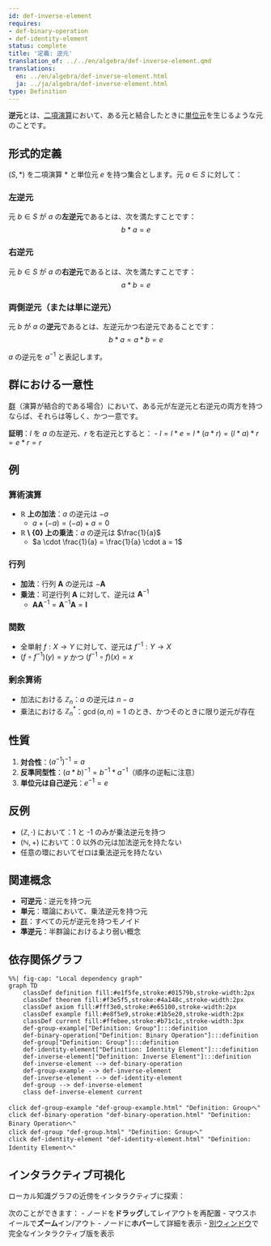 ```yaml
---
id: def-inverse-element
requires:
- def-binary-operation
- def-identity-element
status: complete
title: '定義: 逆元'
translation_of: ../../en/algebra/def-inverse-element.qmd
translations:
  en: ../en/algebra/def-inverse-element.html
  ja: ../ja/algebra/def-inverse-element.html
type: Definition
---
```


**逆元**とは、[二項演算](def-binary-operation.qmd)において、ある元と結合したときに[単位元](def-identity-element.qmd)を生じるような元のことです。

## 形式的定義

$(S, *)$ を二項演算 $*$ と単位元 $e$ を持つ集合とします。元 $a \in S$ に対して：

### 左逆元
元 $b \in S$ が $a$ の**左逆元**であるとは、次を満たすことです：
$$b * a = e$$

### 右逆元
元 $b \in S$ が $a$ の**右逆元**であるとは、次を満たすことです：
$$a * b = e$$

### 両側逆元（または単に逆元）
元 $b$ が $a$ の**逆元**であるとは、左逆元かつ右逆元であることです：
$$b * a = a * b = e$$

$a$ の逆元を $a^{-1}$ と表記します。

## 群における一意性

[群](def-group.qmd)（演算が結合的である場合）において、ある元が左逆元と右逆元の両方を持つならば、それらは等しく、かつ一意です。

**証明**：$l$ を $a$ の左逆元、$r$ を右逆元とすると：
- $l = l * e = l * (a * r) = (l * a) * r = e * r = r$

## 例

### 算術演算
- **$\mathbb{R}$ 上の加法**：$a$ の逆元は $-a$
  - $a + (-a) = (-a) + a = 0$
- **$\mathbb{R} \setminus \{0\}$ 上の乗法**：$a$ の逆元は $\frac{1}{a}$
  - $a \cdot \frac{1}{a} = \frac{1}{a} \cdot a = 1$

### 行列
- **加法**：行列 $\mathbf{A}$ の逆元は $-\mathbf{A}$
- **乗法**：可逆行列 $\mathbf{A}$ に対して、逆元は $\mathbf{A}^{-1}$
  - $\mathbf{A}\mathbf{A}^{-1} = \mathbf{A}^{-1}\mathbf{A} = \mathbf{I}$

### 関数
- 全単射 $f: X \to Y$ に対して、逆元は $f^{-1}: Y \to X$
- $(f \circ f^{-1})(y) = y$ かつ $(f^{-1} \circ f)(x) = x$

### 剰余算術
- 加法における $\mathbb{Z}_n$：$a$ の逆元は $n - a$
- 乗法における $\mathbb{Z}_n^*$：$\gcd(a, n) = 1$ のとき、かつそのときに限り逆元が存在

## 性質

1. **対合性**：$(a^{-1})^{-1} = a$
2. **反準同型性**：$(a * b)^{-1} = b^{-1} * a^{-1}$（順序の逆転に注意）
3. **単位元は自己逆元**：$e^{-1} = e$

## 反例

- $(\mathbb{Z}, \cdot)$ において：1 と -1 のみが乗法逆元を持つ
- $(\mathbb{N}, +)$ において：0 以外の元は加法逆元を持たない
- 任意の環においてゼロは乗法逆元を持たない

## 関連概念

- **可逆元**：逆元を持つ元
- **単元**：環論において、乗法逆元を持つ元
- [群](def-group.qmd)：すべての元が逆元を持つモノイド
- **準逆元**：半群論におけるより弱い概念

## 依存関係グラフ

```mermaid
%%| fig-cap: "Local dependency graph"
graph TD
    classDef definition fill:#e1f5fe,stroke:#01579b,stroke-width:2px
    classDef theorem fill:#f3e5f5,stroke:#4a148c,stroke-width:2px
    classDef axiom fill:#fff3e0,stroke:#e65100,stroke-width:2px
    classDef example fill:#e8f5e9,stroke:#1b5e20,stroke-width:2px
    classDef current fill:#ffebee,stroke:#b71c1c,stroke-width:3px
    def-group-example["Definition: Group"]:::definition
    def-binary-operation["Definition: Binary Operation"]:::definition
    def-group["Definition: Group"]:::definition
    def-identity-element["Definition: Identity Element"]:::definition
    def-inverse-element["Definition: Inverse Element"]:::definition
    def-inverse-element --> def-binary-operation
    def-group-example --> def-inverse-element
    def-inverse-element --> def-identity-element
    def-group --> def-inverse-element
    class def-inverse-element current
```
    click def-group-example "def-group-example.html" "Definition: Groupへ"
    click def-binary-operation "def-binary-operation.html" "Definition: Binary Operationへ"
    click def-group "def-group.html" "Definition: Groupへ"
    click def-identity-element "def-identity-element.html" "Definition: Identity Elementへ"

## インタラクティブ可視化

ローカル知識グラフの近傍をインタラクティブに探索：

::: {.graph-viz data-id="def-inverse-element" data-width="700" data-height="500"}
:::

次のことができます：
- ノードを**ドラッグ**してレイアウトを再配置
- マウスホイールで**ズーム**イン/アウト
- ノードに**ホバー**して詳細を表示
- [別ウィンドウ](../../output/interactive/def-inverse-element.html){target="_blank"}で完全なインタラクティブ版を表示
